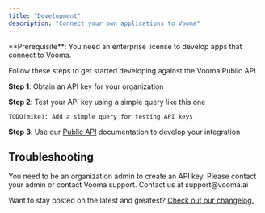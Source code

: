 ```yaml
---
title: "Development"
description: "Connect your own applications to Vooma"
---
```


<Info>
  **Prerequisite**: You need an enterprise license to develop apps that connect to Vooma.
</Info>

Follow these steps to get started developing against the Vooma Public API

**Step 1**: Obtain an API key for your organization

**Step 2**: Test your API key using a simple query like this one

```
TODO(mike): Add a simple query for testing API keys
```

**Step 3**: Use our [Public API](https://app.vooma.ai/docs) documentation to develop your integration

## Troubleshooting

<AccordionGroup>
  <Accordion title="Error: I'm seeing auth failures when I test my API key">
    You need to be an organization admin to create an API key. Please contact your admin or contact Vooma support.
  </Accordion>
  <Accordion title="Issue: I'm seeing auth failures when I test my API key">
    Contact us at support@vooma.ai
  </Accordion>
</AccordionGroup>

Want to stay posted on the latest and greatest? [Check out our changelog.](https://www.npmjs.com/package/mintlify?activeTab=versions)